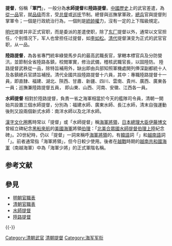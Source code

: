 {{Multiple issues|
{{unreferenced|time=2014-04-12T13:35:46+00:00}}
{{Copy edit|time=2021-02-11T08:41:59+00:00}}
}}
'''提督'''，俗稱「'''軍門'''」，一般分為'''水師提督'''和'''陸路提督'''。[[中國歷史|中國歷史]]上的武官差遣，為[[從一品|從一品]]官，就[[官品|品级]]而言，受[[总督|总督]]或[[巡抚|巡抚]]节制。總督與巡撫掌軍政，[[總兵|總兵]]官與提督則掌軍令；一個是行政統治行為，一個則是[[統帥權|統帥權]]力，沒有一定的上下階級規定。

[[明代|明代]]提督并非正式官职，而是委派的差遣使职，除了[[东厂|东厂]]提督以外，通常以文官担任，个别情况下，军人也曾担任过提督，如[[李如松|李如松]]。[[清代|清代]]提督演变为正式的武官官职，从一品。

'''陸路提督'''，為各省專門統率綠營馬步兵的最高武職長官，掌轄本標官兵及分防營汛，並節制全省陸路各鎮，校閲軍實，修治武備，稽核武職官長，以固陸防。
陸路提督武秩從一品，除特旨補用外，缺出即由兵部知照軍機處開列俸深副都統十人及各鎮總兵官請旨補授。清代全國共設陸路提督十六員，其中：專職陸路提督十一員，即直隸、福建、湖北、陝西、甘肅、新疆、四川、雲南、貴州、廣西、廣東各一員；巡撫兼陸路提督五員， 即山東、山西、河南、安徽、江西各一員。

'''水師提督'''
相對於陸路提督，負責一省之海軍相當於今天的艦隊司令員，清朝一開始共設置三個水師提督，分別為：福建水師、廣東水師、長江水師，清末自強運動後則又設兩個新式水師：南洋水師以及北洋水師。

[[漢字文化圈|漢字文化圈]]舊時常以「提督」或「水師提督」稱[[海軍|海軍]][[將領|將領]]，[[日本|日本]][[日本內閣總理大臣|總理大臣]][[伊藤博文|伊藤博文]]曾經立碑紀念[[黑船來航|黑船來航]]的[[美國海軍|美國海軍]]將領[[馬修·培理|伯理]]：「[[美國|北美合眾國]][[水師提督|水師提督]][[馬修·培理|伯理]][[黑船來航|上陸]]紀念碑」。20世紀時，仍以「提督」一詞來稱呼[[海軍|海軍]][[將領|將領]]的，有[[韓語|韓語]]詞「{{lang|ko|제독}}」和[[越南語|越南語]]詞「{{lang|vi|Đề đốc}}」。前者通常指「海軍將領」，但今日較少使用。後者在[[越戰|越戰]]時期的[[越南共和國海軍|越南共和國海軍]]（南越海軍）中為「海軍少將」的正式軍階名稱。

== 参考文献 ==
{{Reflist}}

== 參見 ==
* [[明朝官職表|明朝官職表]]
* [[清朝官職表|清朝官職表]]
* [[水師提督|水師提督]]
* [[陸路提督|陸路提督]]

{{-}}
{{清朝提督}}

[[Category:清朝武官|Category:清朝武官]]
[[Category:清朝提督|]]
[[Category:海军军衔|Category:海军军衔]]

{{Government-official-hist-stub}}